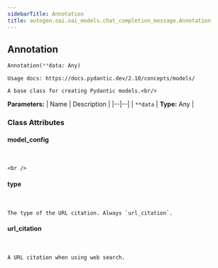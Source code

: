 ```yaml
---
sidebarTitle: Annotation
title: autogen.oai.oai_models.chat_completion_message.Annotation
---
```

<h2 id="autogen.oai.oai_models.chat_completion_message.Annotation" class="doc doc-heading">
    <code class="doc-symbol doc-symbol-heading doc-symbol-class"></code>
    <span class="doc doc-object-name doc-class-name">Annotation</span>
</h2>

```python
Annotation(**data: Any)
```

    Usage docs: https://docs.pydantic.dev/2.10/concepts/models/
    
    A base class for creating Pydantic models.<br/>

<b>Parameters:</b>
| Name | Description |
|--|--|
| `**data` | **Type:** Any |

### Class Attributes

<code class="doc-symbol doc-symbol-heading doc-symbol-attribute"></code>
#### model_config
<br />

    <br />

<code class="doc-symbol doc-symbol-heading doc-symbol-attribute"></code>
#### type
<br />

    The type of the URL citation. Always `url_citation`.

<code class="doc-symbol doc-symbol-heading doc-symbol-attribute"></code>
#### url_citation
<br />

    A URL citation when using web search.